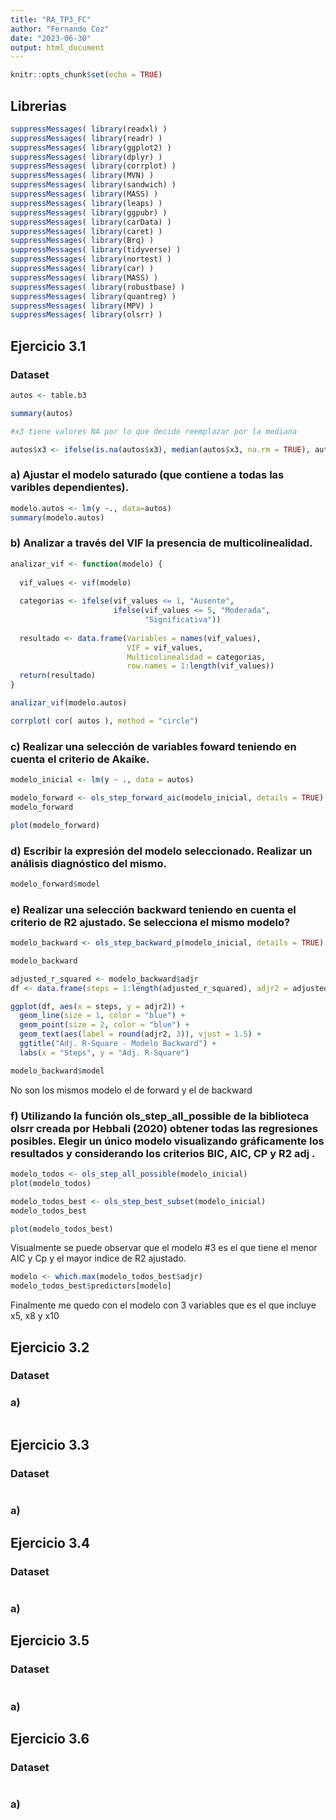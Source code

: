 ```yaml
---
title: "RA_TP3_FC"
author: "Fernando Coz"
date: "2023-06-30"
output: html_document
---
```


```r
knitr::opts_chunk$set(echo = TRUE)
```

## Librerias

```r
suppressMessages( library(readxl) )
suppressMessages( library(readr) )
suppressMessages( library(ggplot2) )
suppressMessages( library(dplyr) )
suppressMessages( library(corrplot) )
suppressMessages( library(MVN) )
suppressMessages( library(sandwich) )
suppressMessages( library(MASS) )
suppressMessages( library(leaps) )
suppressMessages( library(ggpubr) )
suppressMessages( library(carData) )
suppressMessages( library(caret) )
suppressMessages( library(Brq) )
suppressMessages( library(tidyverse) )
suppressMessages( library(nortest) )
suppressMessages( library(car) )
suppressMessages( library(MASS) )
suppressMessages( library(robustbase) )
suppressMessages( library(quantreg) )
suppressMessages( library(MPV) )
suppressMessages( library(olsrr) )
```

## Ejercicio 3.1

### Dataset
```r
autos <- table.b3
```

```r
summary(autos)
```


```r
#x3 tiene valores NA por lo que decido reemplazar por la mediana

autos$x3 <- ifelse(is.na(autos$x3), median(autos$x3, na.rm = TRUE), autos$x3)

```


### a) Ajustar el modelo saturado (que contiene a todas las varibles dependientes).
```r
modelo.autos <- lm(y ~., data=autos)
summary(modelo.autos)
```
### b) Analizar a través del VIF la presencia de multicolinealidad.
```r
analizar_vif <- function(modelo) {
  
  vif_values <- vif(modelo)
  
  categorias <- ifelse(vif_values <= 1, "Ausente",
                       ifelse(vif_values <= 5, "Moderada",
                              "Significativa"))
  
  resultado <- data.frame(Variables = names(vif_values),
                          VIF = vif_values,
                          Multicolinealidad = categorias,
                          row.names = 1:length(vif_values))
  return(resultado)
}

analizar_vif(modelo.autos)
```
```r
corrplot( cor( autos ), method = "circle")
```
 
### c) Realizar una selección de variables foward teniendo en cuenta el criterio de Akaike.
```r
modelo_inicial <- lm(y ~ ., data = autos)

modelo_forward <- ols_step_forward_aic(modelo_inicial, details = TRUE)
modelo_forward
```

```r
plot(modelo_forward)
```

### d) Escribir la expresión del modelo seleccionado. Realizar un análisis diagnóstico del mismo.
```r
modelo_forward$model
```

### e) Realizar una selección backward teniendo en cuenta el criterio de R2 ajustado. Se selecciona el mismo modelo?
```r
modelo_backward <- ols_step_backward_p(modelo_inicial, details = TRUE)

modelo_backward
```

```r
adjusted_r_squared <- modelo_backward$adjr
df <- data.frame(steps = 1:length(adjusted_r_squared), adjr2 = adjusted_r_squared)

ggplot(df, aes(x = steps, y = adjr2)) +
  geom_line(size = 1, color = "blue") +
  geom_point(size = 2, color = "blue") +
  geom_text(aes(label = round(adjr2, 3)), vjust = 1.5) +
  ggtitle("Adj. R-Square - Modelo Backward") +
  labs(x = "Steps", y = "Adj. R-Square")
```

```r
modelo_backward$model
```
No son los mismos modelo el de forward y el de backward

### f) Utilizando la función ols_step_all_possible de la biblioteca olsrr creada por Hebbali (2020) obtener todas las regresiones posibles. Elegir un único modelo visualizando gráficamente los resultados y considerando los criterios BIC, AIC, CP y R2 adj .
```r
modelo_todos <- ols_step_all_possible(modelo_inicial)
plot(modelo_todos)
```

```r
modelo_todos_best <- ols_step_best_subset(modelo_inicial)
modelo_todos_best
```
```r
plot(modelo_todos_best)
```
Visualmente se puede observar que el modelo #3 es el que tiene el menor AIC y Cp y el mayor indice de R2 ajustado.

```r
modelo <- which.max(modelo_todos_best$adjr)
modelo_todos_best$predictors[modelo]
```
Finalmente me quedo con el modelo con 3 variables que es el que incluye x5, x8 y x10

## Ejercicio 3.2

### Dataset

### a)
```r

```

## Ejercicio 3.3

### Dataset
```r

```

### a)

## Ejercicio 3.4

### Dataset
```r

```

### a)

## Ejercicio 3.5

### Dataset
```r

```

### a)

## Ejercicio 3.6

### Dataset
```r

```

### a)
